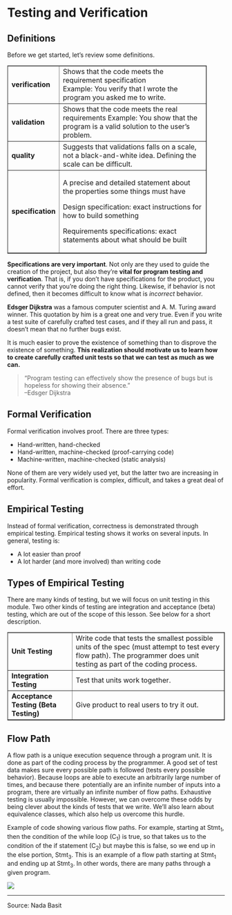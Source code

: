 # Testing and Verification

<h2>Definitions</h2>
<p>Before we get started, let&rsquo;s review some definitions.</p>
<table style="width: 91.7209%;" border="1" cellspacing="1" cellpadding="1">
<tbody>
<tr>
<td style="width: 15.99%;"><strong>verification</strong></td>
<td style="width: 83.9332%;">Shows that the code meets the requirement specification&nbsp;<br />Example: You verify that I wrote the program you asked me to write.</td>
</tr>
<tr>
<td style="width: 15.99%;"><strong>validation</strong></td>
<td style="width: 83.9332%;">Shows that the code meets the real requirements Example: You show that the program is a valid solution to the user&rsquo;s problem.</td>
</tr>
<tr>
<td style="width: 15.99%;"><strong>quality</strong></td>
<td style="width: 83.9332%;">Suggests that validations falls on a scale, not a black-and-white idea. Defining the scale can be difficult.</td>
</tr>
<tr>
<td style="width: 15.99%;"><strong>specification</strong></td>
<td style="width: 83.9332%;">
<p>A precise and detailed statement about the properties some things must have</p>
<p>Design specification: exact instructions for how to build something</p>
<p>Requirements specifications: exact statements about what should be built</p>
</td>
</tr>
</tbody>
</table>
<p><strong>Specifications are very important</strong>. Not only are they used to guide the creation of the project, but also they&rsquo;re<span>&nbsp;</span><strong>vital for program testing and verification</strong>. That is, if you don&rsquo;t have specifications for the product, you cannot verify that you&rsquo;re doing the right thing. Likewise, if behavior is not defined, then it becomes difficult to know what is<span>&nbsp;</span><em>incorrect</em><span>&nbsp;</span>behavior.</p>
<p><strong>Edsger Dijkstra</strong><span>&nbsp;</span>was a famous computer scientist and A. M. Turing award winner. This quotation by him is a great one and very true. Even if you write a test suite of carefully crafted test cases, and if they all run and pass, it doesn&rsquo;t mean that no further bugs exist.</p>
<p>It is much easier to prove the existence of something than to disprove the existence of something.<span>&nbsp;</span><strong>This realization should motivate us to learn how to create carefully crafted unit tests so that we can test as much as we can.</strong></p>
<blockquote>
<p>&ldquo;Program testing can effectively show the presence of bugs but is hopeless for showing their absence.&rdquo;<br />--Edsger Dijkstra</p>
</blockquote>
<h2>Formal Verification</h2>
<p>Formal verification involves proof. There are three types:</p>
<ul>
<li>Hand-written, hand-checked</li>
<li>Hand-written, machine-checked (proof-carrying code)</li>
<li>Machine-written, machine-checked (static analysis)</li>
</ul>
<p>None of them are very widely used yet, but the latter two are increasing in popularity. Formal verification is complex, difficult, and takes a great deal of effort.</p>
<h2>Empirical Testing</h2>
<p>Instead of formal verification, correctness is demonstrated through empirical testing. Empirical testing shows it works on several inputs. In general, testing is:</p>
<ul>
<li>A lot easier than proof</li>
<li>A lot harder (and more involved) than writing code&nbsp;</li>
</ul>
<h2>Types of Empirical Testing</h2>
<p>There are many kinds of testing, but we will focus on unit testing in this module. Two other kinds of testing are integration and acceptance (beta) testing, which are out of the scope of this lesson. See below for a short description.</p>
<table border="1" cellspacing="1" cellpadding="1">
<tbody>
<tr>
<td><strong>Unit Testing</strong></td>
<td>Write code that tests the smallest possible units of the spec (must attempt to test every flow path). The programmer does unit testing as part of the coding process.</td>
</tr>
<tr>
<td><strong>Integration Testing</strong></td>
<td>Test that units work together.</td>
</tr>
<tr>
<td><strong>Acceptance Testing (Beta Testing)</strong></td>
<td>Give product to real users to try it out.</td>
</tr>
</tbody>
</table>

<h2>Flow Path</h2>

<p>A flow path is a unique execution sequence through a program unit. It is done as part of the coding process by the programmer. A good set of test data makes sure every possible path is followed (tests every possible behavior). Because loops are able to execute an arbitrarily large number of times, and because there &nbsp;potentially are an infinite number of inputs into a program, there are virtually an infinite number of flow paths. Exhaustive testing is usually impossible. However, we can overcome these odds by being clever about the kinds of tests that we write. We&rsquo;ll also learn about equivalence classes, which also help us overcome this hurdle.</p>

<p>Example of code showing various flow paths. For example, starting at Stmt<sub>1</sub>, then the condition of the while loop (C<sub>1</sub>) is true, so that takes us to the condition of the if statement (C<sub>2</sub>) but maybe this is false, so we end up in the else portion, Stmt<sub>3</sub>. This is an example of a flow path starting at Stmt<sub>1</sub> and ending up at Stmt<sub>3</sub>. In other words, there are many paths through a given program.</p>

![](../../media/FlowPathCode.png)

<div class="cell normal" data-type="normal">
<div class="innerCell"><hr />
<p class="auto-cursor-target">Source: Nada Basit&nbsp;</p>
</div>
</div>